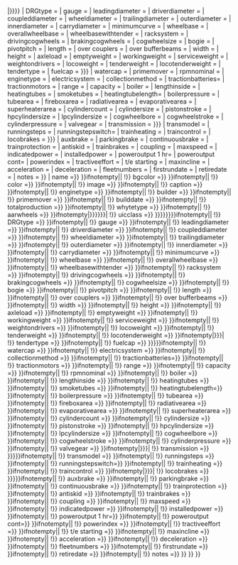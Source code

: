 {{SAFESUBST:<noinclude/>#if:{{{{{subst|subst:}}}ns:0}}
|{{Infobox locomotive
| name             = {{{Baureihe|}}}
| bgcolor          = {{{Farbe1|}}}
| color            = {{{Farbe2|}}}
| image            = {{{Abbildung|}}}
| caption          = {{{Name|}}}
| builder          = {{{Hersteller|}}}
| builddate        = {{{Baujahre|}}}
| totalproduction  = {{{Anzahl|}}}
| whytetype        = {{{Wheel arrangement|}}}
| aarwheels        = {{{AAR wheel arrangement|}}}
| uicclass         = {{{Achsformel|{{{Bauart|{{{Achsfolge|}}}}}}}}}
| DRGtype          = {{{Gattung|}}}
| gauge            = {{{Spurweite|}}}
| leadingdiameter  = {{{VorneLaufraddurchmesser|}}}
| driverdiameter   = {{{Treibraddurchmesser|}}}
| coupleddiameter  = {{{Kuppelraddurchmesser|}}}
| wheeldiameter    = {{{Raddurchmesser|}}}
| trailingdiameter = {{{HintenLaufraddurchmesser|}}}
| outerdiameter    = {{{AussenLaufraddurchmesser|}}}
| innerdiameter    = {{{InnenLaufraddurchmesser|}}}
| carrydiameter    = {{{Laufraddurchmesser|}}}
| minimumcurve     = {{{Halbmesser|}}}
| wheelbase        = {{{FesterRadstand|}}}
| overallwheelbase = {{{Gesamtradstand|}}}
| wheelbasewithtender = {{{RadstandMitTender|}}}
| racksystem       = {{{Zahnradsystem|}}}
| drivingcogwheels = {{{Antriebszahnräder|}}}
| brakingcogwheels = {{{Bremszahnräder|}}}
| cogwheelsize     = {{{GrößeZahnrad|}}}
| bogie            = {{{AchsabstandDerFahrgestelle|}}}
| pivotpitch       = {{{Drehzapfenabstand|}}}
| length           = {{{Länge|}}}
| over couplers    = {{{LängeÜberKupplung|}}}
| over bufferbeams = {{{LängeÜberPuffer|}}}
| width            = {{{Breite|}}}
| height           = {{{Höhe|}}}
| axleload         = {{{Radsatzfahrmasse|}}}
| emptyweight      = {{{Leermasse|}}}
| workingweight    = {{{Nutzmasse|}}}
| serviceweight    = {{{Dienstmasse|}}}
| weightondrivers  = {{{Reibungsmasse|}}}
| locoweight       = {{{Gesamtmasse|}}}
| tenderweight     = {{{DienstmasseTender|}}}
| locotenderweight = {{{DienstmasseMitTender|}}}
| tendertype       = {{{Tenderbauart|}}}
| fuelcap          = {{{Brennstoff|{{{Tankinhalt|}}}}}}
| watercap         = {{{Wasser|}}}
| primemover       = {{{Motorentyp|}}}
| rpmnominal       = {{{Nenndrehzahl|}}}
| enginetype       = {{{Motorbauart|}}}
| electricsystem   = {{{Stromsystem|}}}
| collectionmethod = {{{Stromübertragung|}}}
| tractionbatteries= {{{Fahrbatterie|}}}
| tractionmotors   = {{{AnzahlFahrmotoren|}}}
| range            = {{{Reichweite|}}}
| capacity         = {{{Kapazität|}}}
| boiler           = {{{Kessel|}}}
| lengthinside     = {{{Kessellänge|}}}
| heatingtubes     = {{{AnzahlHeizrohre|}}}
| smoketubes       = {{{AnzahlRauchrohre|}}}
| heatingtubelength= {{{Heizrohrlänge|}}}
| boilerpressure   = {{{Kesseldruck|}}}
| tubearea         = {{{Rohrheizfläche|}}}
| fireboxarea      = {{{Rostfläche|}}}
| radiativearea    = {{{Strahlungsheizfläche|}}}
| evaporativearea  = {{{Verdampfungsheizfläche|}}}
| superheaterarea  = {{{Überhitzerfläche|}}}
| cylindercount    = {{{Zylinderanzahl|}}}
| cylindersize     = {{{Zylinderdurchmesser|}}}
| pistonstroke     = {{{Kolbenhub|}}}
| hpcylindersize   = {{{HDZylinderdurchmesser|}}}
| lpcylindersize   = {{{NDZylinderdurchmesser|}}}
| cogwheelbore     = {{{ZR-Zylinderdurchmesser|}}}
| cogwheelstroke   = {{{ZR-Kolbenhub|}}}
| cylinderpressure = {{{Zylinderdruck|}}}
| valvegear        = {{{Steuerungsart|}}}
| transmission     = {{{Leistungsübertragung|{{{Antrieb|}}}}}}
| transmodel       = {{{Getriebetyp|}}}
| runningsteps     = {{{Übersetzungsstufen|}}}
| runningstepswitch= {{{Fahrstufenschalter|}}}
| trainheating     = {{{Zugheizung|}}}
| traincontrol     = {{{Steuerung|}}}
| locobrakes       = {{{Bremsen|{{{Lokbremse|}}}}}}
| auxbrake         = {{{Zusatzbremse|}}}
| parkingbrake     = {{{Feststellbremse|}}}
| continuousbrake  = {{{Beharrungsbremse|}}}
| trainprotection  = {{{Zugsicherung|}}}
| antiskid         = {{{Gleitschutz|}}}
| trainbrakes      = {{{Zugbremse|}}}
| coupling         = {{{Kupplungstyp|}}}
| maxspeed         = {{{Höchstgeschwindigkeit|}}}
| indicatedpower   = {{{IndizierteLeistung|}}}
| installedpower   = {{{InstallierteLeistung|}}}
|  poweroutput 1 hr= {{{Stundenleistung|}}}
|  poweroutput cont= {{{Dauerleistung|}}}
| powerindex       = {{{Leistungskennziffer|}}}
| tractiveeffort   = {{{Traktionsleistung|}}}
|  t/e starting    = {{{Anfahrzugkraft|}}}
| maxincline       = {{{Gefälle|}}}
| acceleration     = {{{Beschleunigung|}}}
| deceleration     = {{{Bremsverzögerung|}}}
| fleetnumbers     = {{{Nummerierung|}}}
| firstrundate     = {{{Indienststellung|}}}
| retiredate       = {{{Ausmusterung|}}}
| notes            = {{{Anmerkung|}}}
}}
|{{Infobox locomotive{{{{{|safesubst:}}}ifnotempty|{{{Baureihe|}}}|
{{{{{|safesubst:}}}!}} name             {{{{{|safesubst:}}}=}} {{{Baureihe|}}}}}{{{{{|safesubst:}}}ifnotempty|{{{Farbe1|}}}|
{{{{{|safesubst:}}}!}} bgcolor          {{{{{|safesubst:}}}=}} {{{Farbe1|}}}}}{{{{{|safesubst:}}}ifnotempty|{{{Farbe2|}}}|
{{{{{|safesubst:}}}!}} color            {{{{{|safesubst:}}}=}} {{{Farbe2|}}}}}{{{{{|safesubst:}}}ifnotempty|{{{Abbildung|}}}|
{{{{{|safesubst:}}}!}} image            {{{{{|safesubst:}}}=}} {{{Abbildung|}}}}}{{{{{|safesubst:}}}ifnotempty|{{{Name|}}}|
{{{{{|safesubst:}}}!}} caption          {{{{{|safesubst:}}}=}} {{{Name|}}}}}{{{{{|safesubst:}}}ifnotempty|{{{Motorbauart|}}}|
{{{{{|safesubst:}}}!}} enginetype       {{{{{|safesubst:}}}=}} {{{Motorbauart|}}}}}{{{{{|safesubst:}}}ifnotempty|{{{Hersteller|}}}|
{{{{{|safesubst:}}}!}} builder          {{{{{|safesubst:}}}=}} {{{Hersteller|}}}}}{{{{{|safesubst:}}}ifnotempty|{{{Motorentyp|}}}|
{{{{{|safesubst:}}}!}} primemover       {{{{{|safesubst:}}}=}} {{{Motorentyp|}}}}}{{{{{|safesubst:}}}ifnotempty|{{{Baujahre|}}}|
{{{{{|safesubst:}}}!}} builddate        {{{{{|safesubst:}}}=}} {{{Baujahre|}}}}}{{{{{|safesubst:}}}ifnotempty|{{{Anzahl|}}}|
{{{{{|safesubst:}}}!}} totalproduction  {{{{{|safesubst:}}}=}} {{{Anzahl|}}}}}{{{{{|safesubst:}}}ifnotempty|{{{Wheel arrangement|}}}|
{{{{{|safesubst:}}}!}} whytetype        {{{{{|safesubst:}}}=}} {{{Wheel arrangement|}}}}}{{{{{|safesubst:}}}ifnotempty|{{{AAR wheel arrangement|}}}|
{{{{{|safesubst:}}}!}} aarwheels        {{{{{|safesubst:}}}=}} {{{AAR wheel arrangement|}}}}}{{{{{|safesubst:}}}ifnotempty|{{{Achsformel|{{{Bauart|{{{Achsfolge|}}}}}}}}}|
{{{{{|safesubst:}}}!}} uicclass         {{{{{|safesubst:}}}=}} {{{Achsformel|{{{Bauart|{{{Achsfolge|}}}}}}}}}}}{{{{{|safesubst:}}}ifnotempty|{{{Gattung|}}}|
{{{{{|safesubst:}}}!}} DRGtype          {{{{{|safesubst:}}}=}} {{{Gattung|}}}}}{{{{{|safesubst:}}}ifnotempty|{{{Spurweite|}}}|
{{{{{|safesubst:}}}!}} gauge            {{{{{|safesubst:}}}=}} {{{Spurweite|}}}}}{{{{{|safesubst:}}}ifnotempty|{{{VorneLaufraddurchmesser|}}}|
{{{{{|safesubst:}}}!}} leadingdiameter  {{{{{|safesubst:}}}=}} {{{VorneLaufraddurchmesser|}}}}}{{{{{|safesubst:}}}ifnotempty|{{{Treibraddurchmesser|}}}|
{{{{{|safesubst:}}}!}} driverdiameter   {{{{{|safesubst:}}}=}} {{{Treibraddurchmesser|}}}}}{{{{{|safesubst:}}}ifnotempty|{{{Kuppelraddurchmesser|}}}|
{{{{{|safesubst:}}}!}} coupleddiameter  {{{{{|safesubst:}}}=}} {{{Kuppelraddurchmesser|}}}}}{{{{{|safesubst:}}}ifnotempty|{{{Raddurchmesser|}}}|
{{{{{|safesubst:}}}!}} wheeldiameter    {{{{{|safesubst:}}}=}} {{{Raddurchmesser|}}}}}{{{{{|safesubst:}}}ifnotempty|{{{HintenLaufraddurchmesser|}}}|
{{{{{|safesubst:}}}!}} trailingdiameter {{{{{|safesubst:}}}=}} {{{HintenLaufraddurchmesser|}}}}}{{{{{|safesubst:}}}ifnotempty|{{{AussenLaufraddurchmesser|}}}|
{{{{{|safesubst:}}}!}} outerdiameter    {{{{{|safesubst:}}}=}} {{{AussenLaufraddurchmesser|}}}}}{{{{{|safesubst:}}}ifnotempty|{{{InnenLaufraddurchmesser|}}}|
{{{{{|safesubst:}}}!}} innerdiameter    {{{{{|safesubst:}}}=}} {{{InnenLaufraddurchmesser|}}}}}{{{{{|safesubst:}}}ifnotempty|{{{Laufraddurchmesser|}}}|
{{{{{|safesubst:}}}!}} carrydiameter    {{{{{|safesubst:}}}=}} {{{Laufraddurchmesser|}}}}}{{{{{|safesubst:}}}ifnotempty|{{{Halbmesser|}}}|
{{{{{|safesubst:}}}!}} minimumcurve     {{{{{|safesubst:}}}=}} {{{Halbmesser|}}}}}{{{{{|safesubst:}}}ifnotempty|{{{FesterRadstand|}}}|
{{{{{|safesubst:}}}!}} wheelbase        {{{{{|safesubst:}}}=}} {{{FesterRadstand|}}}}}{{{{{|safesubst:}}}ifnotempty|{{{Gesamtradstand|}}}|
{{{{{|safesubst:}}}!}} overallwheelbase {{{{{|safesubst:}}}=}} {{{Gesamtradstand|}}}}}{{{{{|safesubst:}}}ifnotempty|{{{RadstandMitTender|}}}|
{{{{{|safesubst:}}}!}} wheelbasewithtender {{{{{|safesubst:}}}=}} {{{RadstandMitTender|}}}}}{{{{{|safesubst:}}}ifnotempty|{{{Zahnradsystem|}}}|
{{{{{|safesubst:}}}!}} racksystem       {{{{{|safesubst:}}}=}} {{{Zahnradsystem|}}}}}{{{{{|safesubst:}}}ifnotempty|{{{Antriebszahnräder|}}}|
{{{{{|safesubst:}}}!}} drivingcogwheels {{{{{|safesubst:}}}=}} {{{Antriebszahnräder|}}}}}{{{{{|safesubst:}}}ifnotempty|{{{Bremszahnräder|}}}|
{{{{{|safesubst:}}}!}} brakingcogwheels {{{{{|safesubst:}}}=}} {{{Bremszahnräder|}}}}}{{{{{|safesubst:}}}ifnotempty|{{{GrößeZahnrad|}}}|
{{{{{|safesubst:}}}!}} cogwheelsize     {{{{{|safesubst:}}}=}} {{{GrößeZahnrad|}}}}}{{{{{|safesubst:}}}ifnotempty|{{{AchsabstandDerFahrgestelle|}}}|
{{{{{|safesubst:}}}!}} bogie            {{{{{|safesubst:}}}=}} {{{AchsabstandDerFahrgestelle|}}}}}{{{{{|safesubst:}}}ifnotempty|{{{Drehzapfenabstand|}}}|
{{{{{|safesubst:}}}!}} pivotpitch       {{{{{|safesubst:}}}=}} {{{Drehzapfenabstand|}}}}}{{{{{|safesubst:}}}ifnotempty|{{{Länge|}}}|
{{{{{|safesubst:}}}!}} length           {{{{{|safesubst:}}}=}} {{{Länge|}}}}}{{{{{|safesubst:}}}ifnotempty|{{{LängeÜberKupplung|}}}|
{{{{{|safesubst:}}}!}} over couplers    {{{{{|safesubst:}}}=}} {{{LängeÜberKupplung|}}}}}{{{{{|safesubst:}}}ifnotempty|{{{LängeÜberPuffer|}}}|
{{{{{|safesubst:}}}!}} over bufferbeams {{{{{|safesubst:}}}=}} {{{LängeÜberPuffer|}}}}}{{{{{|safesubst:}}}ifnotempty|{{{Breite|}}}|
{{{{{|safesubst:}}}!}} width            {{{{{|safesubst:}}}=}} {{{Breite|}}}}}{{{{{|safesubst:}}}ifnotempty|{{{Höhe|}}}|
{{{{{|safesubst:}}}!}} height           {{{{{|safesubst:}}}=}} {{{Höhe|}}}}}{{{{{|safesubst:}}}ifnotempty|{{{Radsatzfahrmasse|}}}|
{{{{{|safesubst:}}}!}} axleload         {{{{{|safesubst:}}}=}} {{{Radsatzfahrmasse|}}}}}{{{{{|safesubst:}}}ifnotempty|{{{Leermasse|}}}|
{{{{{|safesubst:}}}!}} emptyweight      {{{{{|safesubst:}}}=}} {{{Leermasse|}}}}}{{{{{|safesubst:}}}ifnotempty|{{{Nutzmasse|}}}|
{{{{{|safesubst:}}}!}} workingweight    {{{{{|safesubst:}}}=}} {{{Nutzmasse|}}}}}{{{{{|safesubst:}}}ifnotempty|{{{Dienstmasse|}}}|
{{{{{|safesubst:}}}!}} serviceweight    {{{{{|safesubst:}}}=}} {{{Dienstmasse|}}}}}{{{{{|safesubst:}}}ifnotempty|{{{Reibungsmasse|}}}|
{{{{{|safesubst:}}}!}} weightondrivers  {{{{{|safesubst:}}}=}} {{{Reibungsmasse|}}}}}{{{{{|safesubst:}}}ifnotempty|{{{Gesamtmasse|}}}|
{{{{{|safesubst:}}}!}} locoweight       {{{{{|safesubst:}}}=}} {{{Gesamtmasse|}}}}}{{{{{|safesubst:}}}ifnotempty|{{{DienstmasseTender|}}}|
{{{{{|safesubst:}}}!}} tenderweight     {{{{{|safesubst:}}}=}} {{{DienstmasseTender|}}}}}{{{{{|safesubst:}}}ifnotempty|{{{DienstmasseMitTender|}}}|
{{{{{|safesubst:}}}!}} locotenderweight {{{{{|safesubst:}}}=}} {{{DienstmasseMitTender|}}}}}{{{{{|safesubst:}}}ifnotempty|{{{Brennstoff|{{{Tankinhalt|}}}}}}|
{{{{{|safesubst:}}}!}} tendertype       {{{{{|safesubst:}}}=}} {{{Tenderbauart|}}}}}{{{{{|safesubst:}}}ifnotempty|{{{Baureihe|}}}|
{{{{{|safesubst:}}}!}} fuelcap          {{{{{|safesubst:}}}=}} {{{Brennstoff|{{{Tankinhalt|}}}}}}}}{{{{{|safesubst:}}}ifnotempty|{{{Wasser|}}}|
{{{{{|safesubst:}}}!}} watercap         {{{{{|safesubst:}}}=}} {{{Wasser|}}}}}{{{{{|safesubst:}}}ifnotempty|{{{Stromsystem|}}}|
{{{{{|safesubst:}}}!}} electricsystem   {{{{{|safesubst:}}}=}} {{{Stromsystem|}}}}}{{{{{|safesubst:}}}ifnotempty|{{{Stromübertragung|}}}|
{{{{{|safesubst:}}}!}} collectionmethod {{{{{|safesubst:}}}=}} {{{Stromübertragung|}}}}}{{{{{|safesubst:}}}ifnotempty|{{{Fahrbatterie|}}}|
{{{{{|safesubst:}}}!}} tractionbatteries{{{{{|safesubst:}}}=}} {{{Fahrbatterie|}}}}}{{{{{|safesubst:}}}ifnotempty|{{{AnzahlFahrmotoren|}}}|
{{{{{|safesubst:}}}!}} tractionmotors   {{{{{|safesubst:}}}=}} {{{AnzahlFahrmotoren|}}}}}{{{{{|safesubst:}}}ifnotempty|{{{Reichweite|}}}|
{{{{{|safesubst:}}}!}} range            {{{{{|safesubst:}}}=}} {{{Reichweite|}}}}}{{{{{|safesubst:}}}ifnotempty|{{{Kapazität|}}}|
{{{{{|safesubst:}}}!}} capacity         {{{{{|safesubst:}}}=}} {{{Kapazität|}}}}}{{{{{|safesubst:}}}ifnotempty|{{{Nenndrehzahl|}}}|
{{{{{|safesubst:}}}!}} rpmnominal       {{{{{|safesubst:}}}=}} {{{Nenndrehzahl|}}}}}{{{{{|safesubst:}}}ifnotempty|{{{Kessel|}}}|
{{{{{|safesubst:}}}!}} boiler           {{{{{|safesubst:}}}=}} {{{Kessel|}}}}}{{{{{|safesubst:}}}ifnotempty|{{{Kessellänge|}}}|
{{{{{|safesubst:}}}!}} lengthinside     {{{{{|safesubst:}}}=}} {{{Kessellänge|}}}}}{{{{{|safesubst:}}}ifnotempty|{{{AnzahlHeizrohre|}}}|
{{{{{|safesubst:}}}!}} heatingtubes     {{{{{|safesubst:}}}=}} {{{AnzahlHeizrohre|}}}}}{{{{{|safesubst:}}}ifnotempty|{{{AnzahlRauchrohre|}}}|
{{{{{|safesubst:}}}!}} smoketubes       {{{{{|safesubst:}}}=}} {{{AnzahlRauchrohre|}}}}}{{{{{|safesubst:}}}ifnotempty|{{{Heizrohrlänge|}}}|
{{{{{|safesubst:}}}!}} heatingtubelength{{{{{|safesubst:}}}=}} {{{Heizrohrlänge|}}}}}{{{{{|safesubst:}}}ifnotempty|{{{Kesseldruck|}}}|
{{{{{|safesubst:}}}!}} boilerpressure   {{{{{|safesubst:}}}=}} {{{Kesseldruck|}}}}}{{{{{|safesubst:}}}ifnotempty|{{{Rohrheizfläche|}}}|
{{{{{|safesubst:}}}!}} tubearea         {{{{{|safesubst:}}}=}} {{{Rohrheizfläche|}}}}}{{{{{|safesubst:}}}ifnotempty|{{{Rostfläche|}}}|
{{{{{|safesubst:}}}!}} fireboxarea      {{{{{|safesubst:}}}=}} {{{Rostfläche|}}}}}{{{{{|safesubst:}}}ifnotempty|{{{Strahlungsheizfläche|}}}|
{{{{{|safesubst:}}}!}} radiativearea    {{{{{|safesubst:}}}=}} {{{Strahlungsheizfläche|}}}}}{{{{{|safesubst:}}}ifnotempty|{{{Verdampfungsheizfläche|}}}|
{{{{{|safesubst:}}}!}} evaporativearea  {{{{{|safesubst:}}}=}} {{{Verdampfungsheizfläche|}}}}}{{{{{|safesubst:}}}ifnotempty|{{{Überhitzerfläche|}}}|
{{{{{|safesubst:}}}!}} superheaterarea  {{{{{|safesubst:}}}=}} {{{Überhitzerfläche|}}}}}{{{{{|safesubst:}}}ifnotempty|{{{Zylinderanzahl|}}}|
{{{{{|safesubst:}}}!}} cylindercount    {{{{{|safesubst:}}}=}} {{{Zylinderanzahl|}}}}}{{{{{|safesubst:}}}ifnotempty|{{{Zylinderdurchmesser|}}}|
{{{{{|safesubst:}}}!}} cylindersize     {{{{{|safesubst:}}}=}} {{{Zylinderdurchmesser|}}}}}{{{{{|safesubst:}}}ifnotempty|{{{Kolbenhub|}}}|
{{{{{|safesubst:}}}!}} pistonstroke     {{{{{|safesubst:}}}=}} {{{Kolbenhub|}}}}}{{{{{|safesubst:}}}ifnotempty|{{{HDZylinderdurchmesser|}}}|
{{{{{|safesubst:}}}!}} hpcylindersize   {{{{{|safesubst:}}}=}} {{{HDZylinderdurchmesser|}}}}}{{{{{|safesubst:}}}ifnotempty|{{{NDZylinderdurchmesser|}}}|
{{{{{|safesubst:}}}!}} lpcylindersize   {{{{{|safesubst:}}}=}} {{{NDZylinderdurchmesser|}}}}}{{{{{|safesubst:}}}ifnotempty|{{{ZR-Zylinderdurchmesser|}}}|
{{{{{|safesubst:}}}!}} cogwheelbore     {{{{{|safesubst:}}}=}} {{{ZR-Zylinderdurchmesser|}}}}}{{{{{|safesubst:}}}ifnotempty|{{{ZR-Kolbenhub|}}}|
{{{{{|safesubst:}}}!}} cogwheelstroke   {{{{{|safesubst:}}}=}} {{{ZR-Kolbenhub|}}}}}{{{{{|safesubst:}}}ifnotempty|{{{Zylinderdruck|}}}|
{{{{{|safesubst:}}}!}} cylinderpressure {{{{{|safesubst:}}}=}} {{{Zylinderdruck|}}}}}{{{{{|safesubst:}}}ifnotempty|{{{Steuerungsart|}}}|
{{{{{|safesubst:}}}!}} valvegear        {{{{{|safesubst:}}}=}} {{{Steuerungsart|}}}}}{{{{{|safesubst:}}}ifnotempty|{{{Leistungsübertragung|{{{Antrieb|}}}}}}|
{{{{{|safesubst:}}}!}} transmission     {{{{{|safesubst:}}}=}} {{{Leistungsübertragung|{{{Antrieb|}}}}}}}}{{{{{|safesubst:}}}ifnotempty|{{{Getriebetyp|}}}|
{{{{{|safesubst:}}}!}} transmodel       {{{{{|safesubst:}}}=}} {{{Getriebetyp|}}}}}{{{{{|safesubst:}}}ifnotempty|{{{Übersetzungsstufen|}}}|
{{{{{|safesubst:}}}!}} runningsteps     {{{{{|safesubst:}}}=}} {{{Übersetzungsstufen|}}}}}{{{{{|safesubst:}}}ifnotempty|{{{Fahrstufenschalter|}}}|
{{{{{|safesubst:}}}!}} runningstepswitch{{{{{|safesubst:}}}=}} {{{Fahrstufenschalter|}}}}}{{{{{|safesubst:}}}ifnotempty|{{{Zugheizung|}}}|
{{{{{|safesubst:}}}!}} trainheating     {{{{{|safesubst:}}}=}} {{{Zugheizung|}}}}}{{{{{|safesubst:}}}ifnotempty|{{{Steuerung|}}}|
{{{{{|safesubst:}}}!}} traincontrol     {{{{{|safesubst:}}}=}} {{{Steuerung|}}}}}{{{{{|safesubst:}}}ifnotempty|{{{Bremsen|{{{Lokbremse|}}}}}}|
{{{{{|safesubst:}}}!}} locobrakes       {{{{{|safesubst:}}}=}} {{{Bremsen|{{{Lokbremse|}}}}}}}}{{{{{|safesubst:}}}ifnotempty|{{{Zusatzbremse|}}}|
{{{{{|safesubst:}}}!}} auxbrake         {{{{{|safesubst:}}}=}} {{{Zusatzbremse|}}}}}{{{{{|safesubst:}}}ifnotempty|{{{Feststellbremse|}}}|
{{{{{|safesubst:}}}!}} parkingbrake     {{{{{|safesubst:}}}=}} {{{Feststellbremse|}}}}}{{{{{|safesubst:}}}ifnotempty|{{{Beharrungsbremse|}}}|
{{{{{|safesubst:}}}!}} continuousbrake  {{{{{|safesubst:}}}=}} {{{Beharrungsbremse|}}}}}{{{{{|safesubst:}}}ifnotempty|{{{Zugsicherung|}}}|
{{{{{|safesubst:}}}!}} trainprotection  {{{{{|safesubst:}}}=}} {{{Zugsicherung|}}}}}{{{{{|safesubst:}}}ifnotempty|{{{Gleitschutz|}}}|
{{{{{|safesubst:}}}!}} antiskid         {{{{{|safesubst:}}}=}} {{{Gleitschutz|}}}}}{{{{{|safesubst:}}}ifnotempty|{{{Zugbremse|}}}|
{{{{{|safesubst:}}}!}} trainbrakes      {{{{{|safesubst:}}}=}} {{{Zugbremse|}}}}}{{{{{|safesubst:}}}ifnotempty|{{{Kupplungstyp|}}}|
{{{{{|safesubst:}}}!}} coupling         {{{{{|safesubst:}}}=}} {{{Kupplungstyp|}}}}}{{{{{|safesubst:}}}ifnotempty|{{{Höchstgeschwindigkeit|}}}|
{{{{{|safesubst:}}}!}} maxspeed         {{{{{|safesubst:}}}=}} {{{Höchstgeschwindigkeit|}}}}}{{{{{|safesubst:}}}ifnotempty|{{{IndizierteLeistung|}}}|
{{{{{|safesubst:}}}!}} indicatedpower   {{{{{|safesubst:}}}=}} {{{IndizierteLeistung|}}}}}{{{{{|safesubst:}}}ifnotempty|{{{InstallierteLeistung|}}}|
{{{{{|safesubst:}}}!}} installedpower   {{{{{|safesubst:}}}=}} {{{InstallierteLeistung|}}}}}{{{{{|safesubst:}}}ifnotempty|{{{Stundenleistung|}}}|
{{{{{|safesubst:}}}!}}  poweroutput 1 hr{{{{{|safesubst:}}}=}} {{{Stundenleistung|}}}}}{{{{{|safesubst:}}}ifnotempty|{{{Dauerleistung|}}}|
{{{{{|safesubst:}}}!}}  poweroutput cont{{{{{|safesubst:}}}=}} {{{Dauerleistung|}}}}}{{{{{|safesubst:}}}ifnotempty|{{{Leistungskennziffer|}}}|
{{{{{|safesubst:}}}!}} powerindex       {{{{{|safesubst:}}}=}} {{{Leistungskennziffer|}}}}}{{{{{|safesubst:}}}ifnotempty|{{{Traktionsleistung|}}}|
{{{{{|safesubst:}}}!}} tractiveeffort   {{{{{|safesubst:}}}=}} {{{Traktionsleistung|}}}}}{{{{{|safesubst:}}}ifnotempty|{{{Anfahrzugkraft|}}}|
{{{{{|safesubst:}}}!}}  t/e starting    {{{{{|safesubst:}}}=}} {{{Anfahrzugkraft|}}}}}{{{{{|safesubst:}}}ifnotempty|{{{Gefälle|}}}|
{{{{{|safesubst:}}}!}} maxincline       {{{{{|safesubst:}}}=}} {{{Gefälle|}}}}}{{{{{|safesubst:}}}ifnotempty|{{{Beschleunigung|}}}|
{{{{{|safesubst:}}}!}} acceleration     {{{{{|safesubst:}}}=}} {{{Beschleunigung|}}}}}{{{{{|safesubst:}}}ifnotempty|{{{Bremsverzögerung|}}}|
{{{{{|safesubst:}}}!}} deceleration     {{{{{|safesubst:}}}=}} {{{Bremsverzögerung|}}}}}{{{{{|safesubst:}}}ifnotempty|{{{Nummerierung|}}}|
{{{{{|safesubst:}}}!}} fleetnumbers     {{{{{|safesubst:}}}=}} {{{Nummerierung|}}}}}{{{{{|safesubst:}}}ifnotempty|{{{Indienststellung|}}}|
{{{{{|safesubst:}}}!}} firstrundate     {{{{{|safesubst:}}}=}} {{{Indienststellung|}}}}}{{{{{|safesubst:}}}ifnotempty|{{{Ausmusterung|}}}|
{{{{{|safesubst:}}}!}} retiredate       {{{{{|safesubst:}}}=}} {{{Ausmusterung|}}}}}{{{{{|safesubst:}}}ifnotempty|{{{Anmerkung|}}}|
{{{{{|safesubst:}}}!}} notes            {{{{{|safesubst:}}}=}} {{{Anmerkung|}}}}}
}}
}}<noinclude>{{documentation}}</noinclude>